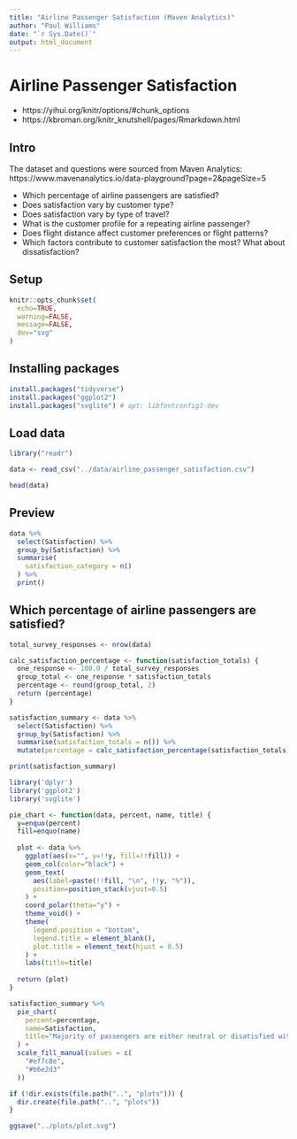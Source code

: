 ```yaml
---
title: "Airline Passenger Satisfaction (Maven Analytics)"
author: "Paul Williams"
date: "`r Sys.Date()`"
output: html_document
---
```


# Airline Passenger Satisfaction

- https://yihui.org/knitr/options/#chunk_options
- https://kbroman.org/knitr_knutshell/pages/Rmarkdown.html

## Intro

The dataset and questions were sourced from Maven Analytics:  https://www.mavenanalytics.io/data-playground?page=2&pageSize=5

- Which percentage of airline passengers are satisfied?
- Does satisfaction vary by customer type?
- Does satisfaction vary by type of travel?
- What is the customer profile for a repeating airline passenger?
- Does flight distance affect customer preferences or flight patterns?
- Which factors contribute to customer satisfaction the most? What about dissatisfaction?

## Setup

```r
knitr::opts_chunk$set(
  echo=TRUE,
  warning=FALSE,
  message=FALSE,
  dev="svg"
)
```

## Installing packages

```r
install.packages("tidyverse")
install.packages("ggplot2")
install.packages("svglite") # apt: libfontconfig1-dev
```

## Load data

```r
library("readr")

data <- read_csv("../data/airline_passenger_satisfaction.csv")

head(data)
```

## Preview

```r
data %>%
  select(Satisfaction) %>%
  group_by(Satisfaction) %>%
  summarise(
    satisfaction_category = n()
  ) %>%
  print()
```

## Which percentage of airline passengers are satisfied?



```r

total_survey_responses <- nrow(data)

calc_satisfaction_percentage <- function(satisfaction_totals) {
  one_response <- 100.0 / total_survey_responses
  group_total <- one_response * satisfaction_totals
  percentage <- round(group_total, 2)
  return (percentage)
}

satisfaction_summary <- data %>%
  select(Satisfaction) %>%
  group_by(Satisfaction) %>%
  summarise(satisfaction_totals = n()) %>%
  mutate(percentage = calc_satisfaction_percentage(satisfaction_totals))

print(satisfaction_summary)
```

```r
library('dplyr')
library('ggplot2')
library('svglite')

pie_chart <- function(data, percent, name, title) {
  y=enquo(percent)
  fill=enquo(name)
  
  plot <- data %>%
    ggplot(aes(x="", y=!!y, fill=!!fill)) +
    geom_col(color="black") +
    geom_text(
      aes(label=paste(!!fill, "\n", !!y, "%")),
      position=position_stack(vjust=0.5)
    ) +
    coord_polar(theta="y") +
    theme_void() +
    theme(
      legend.position = "bottom",
      legend.title = element_blank(),
      plot.title = element_text(hjust = 0.5)
    ) +
    labs(title=title)
  
  return (plot)
}

satisfaction_summary %>%
  pie_chart(
    percent=percentage,
    name=Satisfaction,
    title="Majority of passengers are either neutral or disatisfied with their flight"
  ) +
  scale_fill_manual(values = c(
    "#ef7c8e",
    "#b6e2d3"
  ))

if (!dir.exists(file.path("..", "plots"))) {
  dir.create(file.path("..", "plots"))
}

ggsave("../plots/plot.svg")
```
